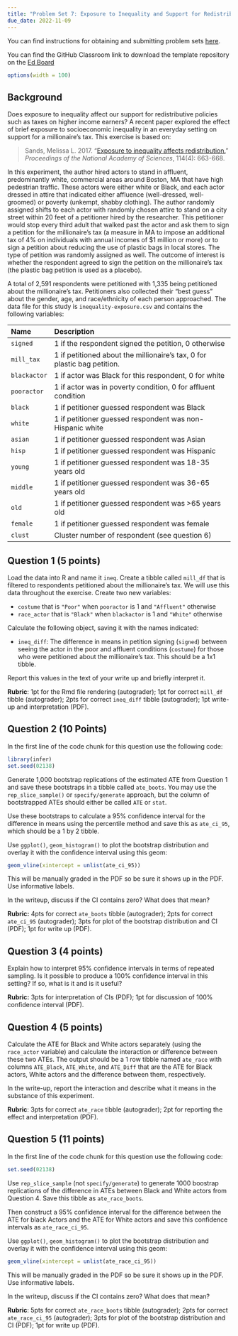 ```yaml
---
title: "Problem Set 7: Exposure to Inequality and Support for Redistribution "
due_date: 2022-11-09
---
```



You can find instructions for obtaining and submitting problem sets [here](/assignments/problem-sets.qmd).

You can find the GitHub Classroom link to download the template repository on the [Ed Board](https://edstem.org/us/courses/24957/resources)


```r
options(width = 100)
```

## Background 

Does exposure to inequality affect our support for redistributive policies such as taxes on higher income earners? A recent paper explored the effect of brief exposure to socioeconomic inequality in an everyday setting on support for a millionaire's tax. This exercise is based on:

> Sands, Melissa L. 2017. "[Exposure to inequality affects redistribution.](http://dx.doi.org/10.1073/pnas.1615010113)" *Proceedings of the National Academy of Sciences*, 114(4): 663-668.

In this experiment, the author hired actors to stand in affluent, predominantly white, commercial areas around Boston, MA that have high pedestrian traffic. These actors were either white or Black, and each actor dressed in attire that indicated either affluence (well-dressed, well-groomed) or poverty (unkempt, shabby clothing). The author randomly assigned shifts to each actor with randomly chosen attire to stand on a city street within 20 feet of a petitioner hired by the researcher. This petitioner would stop every third adult that walked past the actor and ask them to sign a petition for the millionaire's tax (a measure in MA to impose an additional tax of 4% on individuals with annual incomes of \$1 million or more) or to sign a petition about reducing the use of plastic bags in local stores. The type of petition was randomly assigned as well. The outcome of interest is whether the respondent agreed to sign the petition on the millionaire's tax (the plastic bag petition is used as a placebo).

A total of 2,591 respondents were petitioned with 1,335 being petitioned about the millionaire's tax. Petitioners also collected their "best guess" about the gender, age, and race/ethnicity of each person approached. The data file for this study is `inequality-exposure.csv` and contains the following variables:

| Name         | Description                                                              |
|:-------------|:-------------------------------------------------------------------------|
| `signed`     | 1 if the respondent signed the petition, 0 otherwise                     |
| `mill_tax`   | 1 if petitioned about the millionaire's tax, 0 for plastic bag petition. |
| `blackactor` | 1 if actor was Black for this respondent, 0 for white                    |
| `pooractor`  | 1 if actor was in poverty condition, 0 for affluent condition            |
| `black`      | 1 if petitioner guessed respondent was Black                             |
| `white`      | 1 if petitioner guessed respondent was non-Hispanic white                |
| `asian`      | 1 if petitioner guessed respondent was Asian                             |
| `hisp`       | 1 if petitioner guessed respondent was Hispanic                          |
| `young`      | 1 if petitioner guessed respondent was 18-35 years old                   |
| `middle`     | 1 if petitioner guessed respondent was 36-65 years old                   |
| `old`        | 1 if petitioner guessed respondent was >65 years old                     |
| `female`     | 1 if petitioner guessed respondent was female                            |
| `clust`      | Cluster number of respondent (see question 6)                            |



\newpage

## Question 1 (5 points)

Load the data into R and name it `ineq`. Create a tibble called `mill_df` that is filtered to respondents petitioned about the millionaire's tax.  We will use this data throughout the exercise. Create two new variables:

- `costume` that is `"Poor"` when `pooractor` is 1 and `"Affluent"` otherwise
- `race_actor` that is `"Black"` when `blackactor` is 1 and `"White"` otherwise

Calculate the following object, saving it with the names indicated:

-  `ineq_diff`: The difference in means in petition signing (`signed`) between seeing the actor in the poor and affluent conditions (`costume`) for those who were petitioned about the millionaire's tax. This should be a 1x1 tibble. 

Report this values in the text of your write up and briefly interpret it. 

**Rubric**: 1pt for the Rmd file rendering (autograder); 1pt for correct `mill_df` tibble (autograder); 2pts for correct `ineq_diff` tibble (autograder); 1pt write-up and interpretation (PDF).

## Question 2 (10 Points)

In the first line of the code chunk for this question use the following code:

```r
library(infer)
set.seed(02138)
```


Generate 1,000 bootstrap replications of the estimated ATE from Question 1 and save these bootstraps in a tibble called `ate_boots`. You may use the `rep_slice_sample()` or `specify/generate` approach, but the column of bootstrapped ATEs should either be called `ATE` or `stat`.  

Use these bootstraps to calculate a 95% confidence interval for the difference in means using the percentile method and save this as `ate_ci_95`, which should be a 1 by 2 tibble. 

Use `ggplot()`, `geom_histogram()` to plot the bootstrap distribution and overlay it with the confidence interval using this geom:
```r
geom_vline(xintercept = unlist(ate_ci_95))
```
This will be manually graded in the PDF so be sure it shows up in the PDF. Use informative labels. 

In the writeup, discuss if the CI contains zero? What does that mean?


**Rubric:** 4pts for correct `ate_boots` tibble (autograder); 2pts for correct `ate_ci_95` (autograder); 3pts for plot of the bootstrap distribution and CI (PDF); 1pt for write up (PDF). 

## Question 3 (4 points)

Explain how to interpret 95% confidence intervals in terms of repeated sampling. Is it possible to produce a 100% confidence interval in this setting? If so, what is it and is it useful?

**Rubric:** 3pts for interpretation of CIs (PDF); 1pt for discussion of 100% confidence interval (PDF).

## Question 4 (5 points)


Calculate the ATE for Black and White actors separately (using the `race_actor` variable) and calculate the interaction or difference between these two ATEs. The output should be a 1 row tibble named `ate_race` with columns `ATE_Black`, `ATE_White`, and `ATE_Diff` that are the ATE for Black actors, White actors and the difference between them, respectively. 

In the write-up, report the interaction and describe what it means in the substance of this experiment. 

**Rubric**: 3pts for correct `ate_race` tibble (autograder); 2pt for reporting the effect and interpretation (PDF). 

## Question 5 (11 points)

In the first line of the code chunk for this question use the following code:

```r
set.seed(02138)
```


Use `rep_slice_sample` (not `specify/generate`) to generate 1000 boostrap replications of the difference in ATEs between Black and White actors from Question 4. Save this tibble as `ate_race_boots`. 

Then construct a 95% confidence interval for the difference between the ATE for black Actors and the ATE for White actors and save this confidence intervals as `ate_race_ci_95`.

Use `ggplot()`, `geom_histogram()` to plot the bootstrap distribution and overlay it with the confidence interval using this geom:
```r
geom_vline(xintercept = unlist(ate_race_ci_95))
```
This will be manually graded in the PDF so be sure it shows up in the PDF. Use informative labels. 

In the writeup, discuss if the CI contains zero? What does that mean?


 **Rubric**: 5pts for correct `ate_race_boots` tibble (autograder); 2pts for correct `ate_race_ci_95` (autograder); 3pts for plot of the bootstrap distribution and CI (PDF); 1pt for write up (PDF). 

